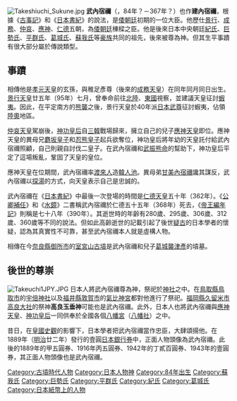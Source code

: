 [[File:Takeshiuchi_Sukune.jpg|thumb]]
'''武內宿禰'''（{{jpn|j = 武内宿禰|hg = たけのうち の すくね/たけうち の すくね/たけち の すくね|rm = Takenouti no tsukune/Takeuti no tsukune/Taketi no tsukune|kyu = |hgt = }}，84年？－367年？）也作'''建內宿禰'''，根據《[[古事記|古事記]]》和《[[日本書紀|日本書紀]]》的說法，是[[倭朝廷|倭朝廷]]初期的一位大臣。他歷仕[[景行天皇|景行]]、[[成務天皇|成務]]、[[仲哀天皇|仲哀]]、[[應神天皇|應神]]、[[仁德天皇|仁德]]五朝，為[[倭朝廷|倭朝廷]]棟樑之臣。他是後來日本中央朝廷[[紀氏|紀氏]]、[[巨勢氏|巨勢氏]]、[[平群氏|平群氏]]、[[葛城氏|葛城氏]]、[[蘇我氏|蘇我氏]]等[[豪族|豪族]]共同的祖先，後來被尊為神。但其生平事蹟有很大部分屬於傳說類型。

==事蹟==
相傳他是[[孝元天皇|孝元天皇]]的玄孫，與稚足彥尊（後來的[[成務天皇|成務天皇]]）在同年同月同日出生。[[景行天皇|景行天皇]]廿五年（95年）七月，曾奉命前往[[北陸道|北陸]]、[[東國|東國]]視察，並建議天皇征討[[蝦夷|蝦夷]]。因此，在平定南方的[[熊襲|熊襲]]之後，景行天皇於40年派[[日本武尊|日本武尊]]征討蝦夷，佔領[[陸奧國|陸奧]]地區。

[[仲哀天皇|仲哀天皇]]駕崩後，[[神功皇后|神功皇后]]自[[三韓|三韓]]戰場歸來，擁立自己的兒子[[應神天皇|應神天皇]]即位。應神天皇的異母兄[[麝坂皇子|麝坂皇子]]和[[忍熊皇子|忍熊皇子]]起兵欲奪位，神功皇后將年幼的天皇託付給武內宿禰照顧，自己則親自討伐二皇子。在武內宿禰和[[武振熊命|武振熊命]]的幫助下，神功皇后平定了這場叛亂，鞏固了天皇的皇位。

應神天皇在位期間，武內宿禰率[[渡來人|渡來人]]造[[韓人池|韓人池]]。異母弟[[甘美內宿禰|甘美內宿禰]]讒其謀反，武內宿禰以[[盟神探湯|探湯]]的方式，向天皇表示自己是忠誠的。

武內宿禰在《[[日本書紀|日本書紀]]》中最後一次登場的時間是[[仁德天皇|仁德天皇]]五十年（362年）。《[[公卿補任|公卿補任]]》和《[[水鏡_(日本史書)|水鏡]]》二書稱武內宿禰於仁德五十五年（368年）死去，《[[帝王編年記|帝王編年記]]》則稱是七十八年（390年）。其逝世時的年齡有280歲、295歲、306歲、312歲、360歲等不同的說法。但如此高齡逝世的記載引起了後世[[疑古|疑古]]的日本學者的懷疑，認為其真實性不可靠，甚至武內宿禰本人就是虛構人物。

相傳在今[[奈良縣|奈良縣]][[御所市|御所市]]的[[室宮山古墳|室宮山古墳]]是武內宿禰和兒子[[葛城襲津彥|葛城襲津彥]]的墳墓。

==後世的尊崇==
[[File:Takeuchi1JPY.JPG|thumb]]
日本人將武內宿禰尊為神，祭祀於[[神社|神社]]之中。在[[鳥取縣|鳥取縣]][[鳥取市|鳥取市]]的[[宇倍神社|宇倍神社]]以及[[福井縣|福井縣]][[敦賀市|敦賀市]]的[[氣比神宮|氣比神宮]]都對他進行了祭祀。[[福岡縣|福岡縣]][[久留米市|久留米市]][[高良大社|高良大社]]的祭神'''高良玉垂神'''可能也是武內宿禰。此外，日本人也將武內宿禰與[[應神天皇|應神天皇]]、[[神功皇后|神功皇后]]一同供奉於全國各個[[八幡宮|八幡宮]]（[[八幡社|八幡社]]）之中。

昔日，在[[皇國史觀|皇國史觀]]的影響下，日本學者把武內宿禰當作忠臣，大肆頌揚他。在1889年（[[明治|明治]]廿二年）發行的壹圓[[日本銀行券|日本銀行券]]中，正面人物頭像為武內宿禰。此後的1889年的甲五圓券、1916年丙五圓券、1942年的丁貳百圓券、1943年的壹圓券，其正面人物頭像也是武內宿禰。

{{日本紙幣上的人物}}

[[Category:古墳時代人物|Category:古墳時代人物]]
[[Category:日本人物神|Category:日本人物神]]
[[Category:84年出生|Category:84年出生]]
[[Category:蘇我氏|Category:蘇我氏]]
[[Category:巨勢氏|Category:巨勢氏]]
[[Category:平群氏|Category:平群氏]]
[[Category:紀氏|Category:紀氏]]
[[Category:葛城氏|Category:葛城氏]]
[[Category:日本紙幣上的人物|Category:日本紙幣上的人物]]
